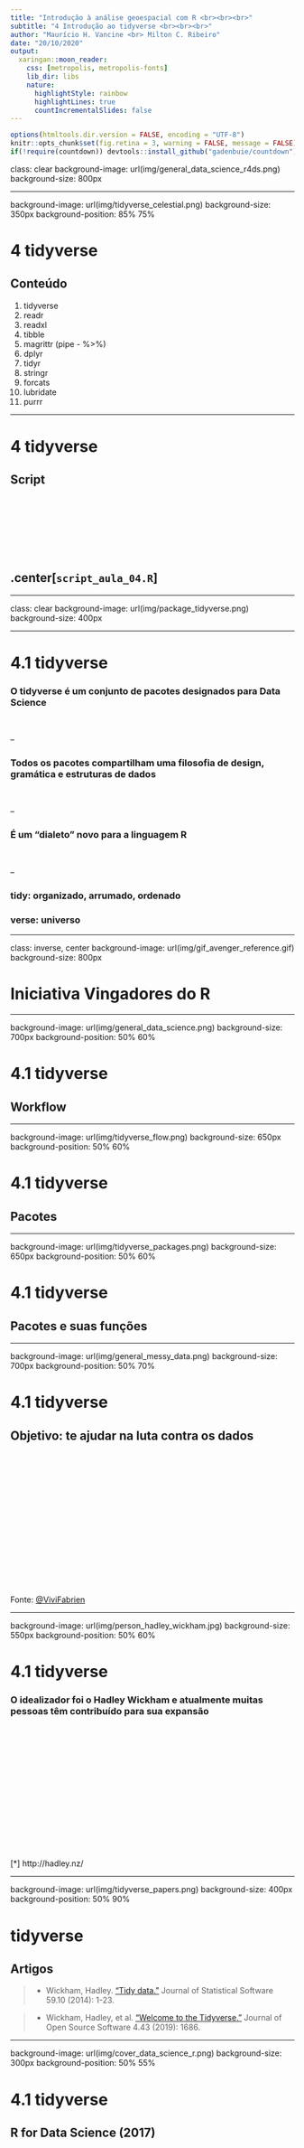 ```yaml
---
title: "Introdução à análise geoespacial com R <br><br><br>"
subtitle: "4 Introdução ao tidyverse <br><br><br>"
author: "Maurício H. Vancine <br> Milton C. Ribeiro"
date: "20/10/2020"
output:
  xaringan::moon_reader:
    css: [metropolis, metropolis-fonts]
    lib_dir: libs
    nature:
      highlightStyle: rainbow
      highlightLines: true
      countIncrementalSlides: false
---
```


```r
options(htmltools.dir.version = FALSE, encoding = "UTF-8")
knitr::opts_chunk$set(fig.retina = 3, warning = FALSE, message = FALSE)
if(!require(countdown)) devtools::install_github("gadenbuie/countdown")
```

class: clear
background-image: url(img/general_data_science_r4ds.png)
background-size: 800px

---

background-image: url(img/tidyverse_celestial.png)
background-size: 350px
background-position: 85% 75%

# 4 tidyverse

## Conteúdo
1. tidyverse
1. readr
1. readxl
1. tibble
1. magrittr (pipe - %>%)
1. dplyr
1. tidyr
1. stringr
1. forcats
1. lubridate
1. purrr

---

# 4 tidyverse
## Script

<br><br><br><br><br><br>

## .center[`script_aula_04.R`]

---

class: clear
background-image: url(img/package_tidyverse.png)
background-size: 400px

---

# 4.1 tidyverse

### O tidyverse é um **conjunto de pacotes** designados para **Data Science**

<br>

--

### Todos os pacotes compartilham uma **filosofia** de design, gramática e estruturas de dados

<br>

--

### É um **"dialeto"** novo para a linguagem R

<br>

--

### **tidy**: organizado, arrumado, ordenado

### **verse**: universo

---

class: inverse, center
background-image: url(img/gif_avenger_reference.gif)
background-size: 800px

# Iniciativa Vingadores do R

---

background-image: url(img/general_data_science.png)
background-size: 700px
background-position: 50% 60%

# 4.1 tidyverse

## Workflow

---

background-image: url(img/tidyverse_flow.png)
background-size: 650px
background-position: 50% 60%

# 4.1 tidyverse

## Pacotes

---

background-image: url(img/tidyverse_packages.png)
background-size: 650px
background-position: 50% 60%

# 4.1 tidyverse

## Pacotes e suas funções

---

background-image: url(img/general_messy_data.png)
background-size: 700px
background-position: 50% 70%

# 4.1 tidyverse

## Objetivo: te ajudar na luta contra os dados

<br><br><br><br><br><br><br><br><br><br><br><br><br><br>

Fonte: [@ViviFabrien](https://twitter.com/ViviFabrien)

---

background-image: url(img/person_hadley_wickham.jpg)
background-size: 550px
background-position: 50% 60%

# 4.1 tidyverse

### O idealizador foi o **Hadley Wickham** e atualmente **muitas pessoas** têm contribuído para sua expansão

<br><br><br><br><br><br><br><br><br><br><br><br><br>

[*] http://hadley.nz/

---

background-image: url(img/tidyverse_papers.png)
background-size: 400px
background-position: 50% 90%

# tidyverse

## Artigos
> - Wickham, Hadley. ["Tidy data."](https://www.jstatsoft.org/article/view/v059i10) Journal of Statistical Software 59.10 (2014): 1-23.

> - Wickham, Hadley, et al. ["Welcome to the Tidyverse."](https://joss.theoj.org/papers/10.21105/joss.01686) Journal of Open Source Software 4.43 (2019): 1686.

---

background-image: url(img/cover_data_science_r.png)
background-size: 300px
background-position: 50% 55%

# 4.1 tidyverse

## R for Data Science (2017)

<br><br><br><br><br><br><br><br><br><br><br><br><br><br><br>

[*] https://r4ds.had.co.nz/

---

background-image: url(img/tidyverse_site1.png)
background-size: 800px
background-position: 50% 50%

# 4.1 tidyverse

## Sites

<br><br><br><br><br><br><br><br><br><br><br><br><br><br><br>

[*] https://www.tidyverse.org/

---

background-image: url(img/tidyverse_site2.png)
background-size: 800px
background-position: 50% 50%

# 4.1 tidyverse

## Sites

<br><br><br><br><br><br><br><br><br><br><br><br><br><br><br>

[*] https://rpubs.com/modelthinkingbr/dados

---

# 4.1 tidyverse

### Para utilizar os pacotes do **tidyverse** é preciso instalar e carregar o pacote `tidyverse`

```r
# instalar o pacote
install.packages("tidyverse")
```

--

```r
# carregar o pacote
library(tidyverse)
```

---

# 4.1 tidyverse

## Listar todos os pacotes do tidyverse

<br><br>

```r
# list all packages in the tidyverse 
tidyverse::tidyverse_packages(include_self = TRUE)
```

---

background-image: url(img/code_snake_case.png)
background-size: 500px
background-position: 80% 80%

# 4.1 tidyverse

## IMPORTANTE!

### Todas as funções dos pacotes **tidyverse** usão fonte minúscula e usam `_` para separar os nomes internos das funções (snake_code)

<br><br>

`read_csv()`

`read_xlsx()`

`as_tibble()`

`left_join()`

`group_by()`

---

class: clear
background-image: url(img/package_magrittr.png)
background-size: 400px

---

background-image: url(img/person_rene_magritte.jpg), url(img/tidyverse_magritte_pipe.jpg)
background-size: 250px, 500px
background-position: 10% 30%, 85% 75%

# 4.2 magrittr (pipe - %>%)

## René Magritte (1898-1967)

---

# 4.2 magrittr (pipe - %>%)

### O operador pipe (*%>%*) permite o “encadeamento” de várias funções e **não é preciso de objetos** para armazenar resultados intermediários

--

### Essa função torna os códigos em R **mais simples**, pois realizamos **múltiplas operações** em uma **única linha**

--

### Ele captura o **resultado de uma declaração** e o **torna a entrada da próxima declaração**. Podemos pensar como *“EM SEGUIDA FAÇA”*

--

### O operador pipe é **%>%**

---

# 4.2 magrittr (pipe - %>%)

### Atalho: `crtl + shift + M`
```r
# sem pipe
sqrt(sum(1:100))
```

--

background-image: url(img/general_fog01.jpg)
background-size: 500px
background-position: 50% 80%

---

background-image: url(img/general_fog02.jpg)
background-size: 350px
background-position: 50% 90%

# 4.2 magrittr (pipe - %>%)

### Atalho: `crtl + shift + M`
```r
# sem pipe
sqrt(sum(1:100))
```

---

# 4.2 magrittr (pipe - %>%)

### Atalho: `crtl + shift + M`
```r
# sem pipe
sqrt(sum(1:100))
```

```r
# com pipe
1:100 %>% 
  sum() %>% 
  sqrt()
```

---

class: clear, inverse
background-image: url(img/gif_uou.webp)
background-size: 800px

---

# 4.2 magrittr (pipe - %>%)

### Atalho: `crtl + shift + M`
```r
# fixar amostragem
set.seed(42)

# sem pipe
ve <- sum(sqrt(sort(log10(rpois(100, 10)))))
ve
```
--
```r
# fixar amostragem
set.seed(42)

# com pipe
ve <- rpois(100, 10) %>% 
  log10() %>%
  sort() %>% 
  sqrt() %>% 
  sum()
ve  
```

---

class: clear, inverse
background-image: url(img/gif_mario.gif)
background-size: 700px

---

class: inverse, center, middle

# Exercícios

---

# Exercício 09

## Reescreva cada uma das operações utilizando pipes `%>%`:
<br>
`log10(cumsum(1:100))`
<br>
`sum(sqrt(rnorm(100)))`
<br>
`prod(sort(sample(1:10, 10000, rep = TRUE)))`

```r
countdown(minutes = 5, seconds = 00, color_background = "gray30")
```

---

# Exercício 09
## Solução
```r
# solucao
# 1.
log10(cumsum(1:100))

1:100 %>%
  cumsum %>% 
  log10
```
---

# Exercício 09
## Solução
  
```r
# 2.
sum(sort(rnorm(100)))

100 %>% 
  rnorm %>% 
  sort %>% 
  sum
```
---

# Exercício 09
## Solução

```r
# 3.
scale(sample(1:10, 10000, rep = TRUE))

1:10 %>% 
  sample(10000, rep = TRUE) %>% 
  scale
```

---

class: inverse, center, middle

# Dúvidas?

---

class: clear
background-image: url(img/package_readr.png)
background-size: 400px

---

background-image: url(img/cheatsheet_readr.png)
background-size: 600px
background-position: 50% 50%

# 4.3 readr

## Data Import Cheatsheet

<br><br><br><br><br><br><br><br><br><br><br><br><br><br><br>

[*] https://github.com/rstudio/cheatsheets/raw/master/data-import.pdf

---

# 4.3 readr

### **Carrega e salva** grandes arquivos de forma **mais rápida**

--

### As funções **read.csv()** e **read.csv2()** são substituídas pelas funções **read_csv()** e **read_csv2()**

--

### Essas funções fornecem **medidores de progresso**

--

### E também **classificam** automaticamente o **modo** dos dados de cada coluna

--

### A classe do objeto atribuído é **tibble**

--

### Para salvar arquivos no formato .csv: **write_csv()** e **write_csv2()**

---

background-image: url(img/general_data_eu_mesmo.png)
background-size: 600px
background-position: 50% 80%

# 4.3 readr

## ATLANTIC AMPHIBIANS: a dataset of amphibian communities from the Atlantic Forests of South America

### Eu mesmo et al. (2018)

---

class: inverse, center, middle

# Mas antes, uma outra forma de definir diretórios

---

class: clear
background-image: url(img/here.png)
background-size: 700px

---

# here

## Constrói caminhos para os arquivos do seu projeto

<br>

### - **Mudar o diretório**: tende à ser chato demais (principalmente se é um código alheio)
### - **Fragilidade**: conectado exatamente a lugar e a momento (reprodutibilidade)
### - **Subdiretórios**: facilita importar ou exportar para subpastas (Lei do Mínimo Esforço)

---

background-image: url(img/here.png)
background-size: 400px
background-position: 50% 90%

# here

## Pacote
```r
# install
install.packages("here")

# library(here)
library(here)
```

---

background-image: url(img/here.png)
background-size: 400px
background-position: 50% 90%

# here

## Diversos critérios para encontrar o diretório raiz

```r
# confer
here::here()

# create a .here file
here::set_here()
```

---

class: inverse, center, middle

# Agora sim, vamos importar os dados usando o here::here()

---

# readr

## **Formato .csv**
```r
# import sites
si <- readr::read_csv(here::here("03_dados", "ATLANTIC_AMPHIBIANS_sites.csv"))
si
```

---

class: inverse, center, middle

# Ou não...

---

# readr

## **Formato .csv**
```r
# import sites
si <- readr::read_csv("./03_dados/ATLANTIC_AMPHIBIANS_sites.csv")
si
```

```r
# import sites
si <- readr::read_csv(here::here("03_dados", "ATLANTIC_AMPHIBIANS_sites.csv"))
si
```

---

# 4.3 readr

## **Formato .txt**
```r
# import sites
si <- readr::read_tsv(here::here("03_dados", "ATLANTIC_AMPHIBIANS_sites.txt"))
si
```

---

class: clear
background-image: url(img/package_readxl.png)
background-size: 400px

---

# 4.4 readxl e writexl

## São pacotes à parte do **tidyverse**

<br><br><br>

```r
# import .xlsx
install.packages("readxl")
library("readxl")
```

<br>
--


```r
# export .xlsx
install.packages("writexl")
library("writexl")
```

---

# 4.4 readxl e writexl

### **Carrega e salva** grandes arquivos de forma **mais rápida** no formato **.xlsx**

--

### Funções **read_xlsx()** e **read_xlsx2()**

--

### Essas funções fornecem **medidores de progresso**

--

### E também **classificam** automaticamente o **modo** dos dados de cada coluna

--

### A classe do objeto atribuído é **tibble**

--

### Para salvar arquivos no formato .xlsx: **write_xlsx()** e **write_xlsx2()**

---

# 4.4 readxl e writexl

## **Formato .xlsx**

### O argumento `sheet` define a aba a ser importada (número ou nome)

```r
# import sites
si <- readxl::read_xlsx(here::here("03_dados", "ATLANTIC_AMPHIBIANS_sites.xlsx"), 
                        sheet = 1)
si
```

---

background-image: url(img/gif_frog.gif)
background-size: 200px
background-position: 50% 100%

# Importar os dados

## **Formato .csv**

### Matriz de localidades
```r
# import sites
si <- readr::read_csv(here::here("03_dados", "ATLANTIC_AMPHIBIANS_sites.csv"))
```

### Matriz de espécies
```r
# import species
sp <- readr::read_csv(here::here("03_dados", "ATLANTIC_AMPHIBIANS_species.csv"))
```

---

class: clear
background-image: url(img/package_tibble.png)
background-size: 400px

---

# 4.5 tibble

### O tibble (classe *tbl_df*) é um **tipo especial de data frame**

--

### É o **formato** aconselhado para que as funções do tidyverse **funcionem**

--

### Converter **data frame** em **tibble** usa-se a função `as_tibble()`

--

### Converter **tibble** em **data frame** usa-se a função `as_data_frame()`

--

### Cada variável pode ser do modo *numbers(int, dbl)*, *character(chr)*, *logical(lgl)* ou *factor(fctr)*

---

# 4.5 tibble

## Descrição dos modos das colunas através da função `glimpse()` - "espiar os dados"

```r
tibble::glimpse(si)
```

---

# 4.5 tibble

## tibble vs data.frame

### 1. Nunca converte um tipo **character como factor**
```r
df <- data.frame(ch = c("a", "b"), nu = 1:2)
str(df)
```
--
```r
tb <- tibble::tibble(ch = c("a", "b"), nu = 1:2)
tibble::glimpse(tb)
```

---

# 4.5 tibble

## tibble vs data.frame

### 2. A indexação com colchetes retorna um **tibble**
```r
df_ch <- df[, 1]
class(df_ch)
```
--
```r
tb_ch <- tb[, 1]
class(tb_ch)
```
--
```r
# indexacao pelo nome devolve um vetor
tb_ch <- tb$ch
class(tb_ch)
```

---

# 4.5 tibble

## tibble vs data.frame

### 3. Não faz correspondência parcial, retorna **NULL** se a coluna não existe com o nome especificado
```r
df$c 
```
--
```r
tb$c
```

---

class: clear
background-image: url(img/package_tidyr.png)
background-size: 400px

---

background-image: url(img/cheatsheet_tidyr.png)
background-size: 600px
background-position: 50% 50%

# 4.6 tidyr

## Data Import Cheatsheet

<br><br><br><br><br><br><br><br><br><br><br><br><br><br><br>

[*] https://github.com/rstudio/cheatsheets/raw/master/data-import.pdf

---

# 4.6 tidyr

### Os conjuntos de dados **tidy** (organizados) são fáceis de manipular, modelar e visualizar

--

### Um conjunto de dados está **arrumado ou não**, dependendo de como linhas, colunas e células são combinadas com observações, variáveis e valores

--

## Nos dados tidy:
### 1 Cada variável em uma coluna
### 2 Cada observação em uma linha
### 3 Cada valor como uma célula

---

background-image: url(img/tidyr_data.png)
background-size: 800px
background-position: 50% 50%

# 4.6 tidyr

## Conjuntos de dados 'tidy'

---

# 4.6 tidyr

## Funções

#### **1 unite()**: junta dados de múltiplas colunas em uma

#### **2 separate()**: separa caracteres em múlplica colunas

#### **3 separate_rows()**: separa caracteres em múlplica colunas e linhas

#### **4 drop_na()**: retira linhas com NA

#### **5 replace_na()**: substitui NA

#### **6 pivot_wider()**: long para wide

#### **7 pivot_longer()**: wide para long

---

background-image: url(img/tidyr_unite.png)
background-size: 800px
background-position: 50% 50%

# 4.6 tidyr

---

# 4.6 tidyr

## **1 unite**

### Unir as colunas latirude e longitude separadas por uma vírgula
```r
# sem pipes
si_unite <- tidyr::unite(si, "lat_lon", latitude:longitude, sep = ",")
si_unite$lat_lon
```

---

# 4.6 tidyr

## **1 unite**

### Unir as colunas latirude e longitude separadas por uma vírgula
```r
# com pipes
si_unite <- si %>% 
  tidyr::unite("lat_lon", latitude:longitude, sep = ",")
si_unite$lat_lon
```

---

background-image: url(img/tidyr_separate.png)
background-size: 800px
background-position: 50% 50%

# 4.6 tidyr

---

# 4.6 tidyr

## **2 separate**

### Separar os dados de "period" em quatro colunas dos seus valores
```r
si_separate <- si %>% 
  tidyr::separate("period", c("mo", "da", "tw", "ni"), remove = FALSE)
si_separate[, c(1, 9:13)]
```

---

# 4.6 tidyr

## **3 separate_rows()**

### Separar os dados de "period" na mesma coluna e repetindo os valores
```r
si_separate_row <- si %>% 
  tidyr::separate_rows("period")
si_separate_row[, c(1, 9:13)]
```

---

# 4.6 tidyr

## **4 drop_na()**

### Remove as linhas com NA de todas as colunas
```r
si_drop_na <- si %>% 
  tidyr::drop_na()
si_drop_na
```

---

# 4.6 tidyr

## **4 drop_na()**

### Remove as linhas com NA da coluna "active_methods"
```r
si_drop_na <- si %>% 
  tidyr::drop_na(active_methods)
si_drop_na
```

---

# 4.6 tidyr

## **5 replace_na()**

### Substituir os NAs da coluna "active_methods" por 0 
```r
si_replace_na <- si %>% 
  tidyr::replace_na(list(active_methods = 0))
si_replace_na
```

---

background-image: url(img/tidyr_pivot_wider.png)
background-size: 800px
background-position: 50% 50%

# 4.6 tidyr

---

# 4.6 tidyr

## **6 pivot_wider()** 

### Long para wide

1. **id_cols**: variável id
2. **names_from**: variável categórica que irá definir os nomes das colunas
3. **values_from**: variável numérica que irá preencher os dados
4. **values_fill**: valor para preencher os NAs

```r
si[, c("id", "record", "species_number")]
```

---

# 4.6 tidyr

## **6 pivot_wider()** 

### Long para wide

1. **id_cols**: variável id
2. **names_from**: variável categórica que irá definir os nomes das colunas
3. **values_from**: variável numérica que irá preencher os dados
4. **values_fill**: valor para preencher os NAs

```r
si_wide <- si %>% 
  tidyr::pivot_wider(id_cols = id, 
                     names_from = state_abbreviation,
                     values_from = species_number, 
                     values_fill = list(species_number = 0))
si_wide
```

---

# 4.6 tidyr

## **6 pivot_wider()** 

### Long para wide

1. **id_cols**: variável id
2. **names_from**: variável categórica que irá definir os nomes das colunas
3. **values_from**: variável numérica que irá preencher os dados
4. **values_fill**: valor para preencher os NAs

```r
sp[1:1000, c("id", "species", "individuals")]
```

---

# 4.6 tidyr

## **6 pivot_wider()** 

### Long para wide

1. **id_cols**: variável id
2. **names_from**: variável categórica que irá definir os nomes das colunas
3. **values_from**: variável numérica que irá preencher os dados
4. **values_fill**: valor para preencher os NAs

```r
sp_wide <- sp[1:1000, ] %>% 
  tidyr::replace_na(list(individuals = 0)) %>% 
  tidyr::pivot_wider(id_cols = id, 
                     names_from = species, 
                     values_from = individuals, 
                     values_fill = list(individuals = 0))
sp_wide
```

---

background-image: url(img/tidyr_pivot_longer.png)
background-size: 800px
background-position: 50% 50%

# 4.6 tidyr

---

# 4.6 tidyr

## **7 pivot_longer()**

### Wide para long

1. **cols**: coluna do id
2. **names_to**: nome da coluna que receberá os nomes
3. **values_to**: nome da coluna que receberá os valores

```r
si_long <- si_wide %>% 
  tidyr::pivot_longer(cols = -id, 
                      names_to = "record", 
                      values_to = "species_number")
si_long
```

---

class: inverse, center, middle

# Exercícios

---

# Exercício 10
### Combine as colunas `country`, `state`, `state_abbreviation`, `municipality`, `site`, em uma coluna chamada `local_total` separadas por `, (vírgula + espaço)`, atribuindo o resultado a um novo objeto, utilizando o formato tidyverse

```r
countdown(minutes = 1, seconds = 00, color_background = "gray30")
```

---

# Exercício 10
## Solução
```r
si_local <- si %>% 
  tidyr::unite("local_total", 
               c(country, state, state_abbreviation, municipality, site), 
               sep = ", ")
si_local$local_total
```

---

# Exercício 11
### Quanto indivíduos por há por família nos locais amostrados? Apenas para as 1000 primeiras linhas da tabela `sp`
```r
countdown(minutes = 5, seconds = 00, color_background = "gray30")
```

---

# Exercício 11
## Solução
```r
family_wide <- sp[1:1000, ] %>% 
  tidyr::replace_na(list(individuals = 0)) %>% 
  tidyr::drop_na(family) %>% 
  tidyr::pivot_wider(id_cols = id, 
                     names_from = family, 
                     values_from = individuals, 
                     values_fn = list(individuals = sum),
                     values_fill = list(individuals = 0))
family_wide
```

---

class: inverse, center, middle

# Dúvidas?

---

class: clear
background-image: url(img/package_dplyr.png)
background-size: 400px

---

class: clear
background-image: url(img/dplyr_wrangling.png)
background-size: 600px

<br><br><br><br><br><br><br><br><br><br><br><br><br><br><br><br>

Fonte: [@allison_horst](https://twitter.com/allison_horst)

---

background-image: url(img/cheatsheet_dplyr.png)
background-size: 600px
background-position: 50% 50%

# 4.7 dplyr

## Data Transformation Cheatsheet

<br><br><br><br><br><br><br><br><br><br><br><br><br><br><br>

[*] https://github.com/rstudio/cheatsheets/raw/master/data-transformation.pdf

---

# 4.7 dplyr

### O **dplyr** é um pacote que **facilita** o trabalho com dados, com uma **gramática de manipulação** de dados **simples e flexível** (filtragem, reordenamento, seleção, entre outras)

--

### Ele foi construído com o intuito de obter uma forma **mais rápida** e **expressiva** de tratar os dados 

--

### O **tibble** é a **versão de data frame** mais **conveniente** para **se usar** com dplyr

---

# 4.7 dplyr

### Sua gramática simples contém **funções verbais** para manipulação de dados

--

<br><br>

## Funções

- Verbos: mutate(), select(), filter(), arrange(), summarise(), slice(), rename(), etc.

- Sufixos: _at(), _if(), _all(), etc.

- Agrupamento: group_by() e ungroup()

- Junções: inner_join(), full_join(), left_join() e right_join()

- Funções resumo: n(), n_distinct(), first(), last(), nth(), etc.


---

# 4.7 dplyr

### Sua gramática simples contém **funções verbais** para manipulação de dados

1. select(): seleciona colunas pelo nome gerando um tibble<br>
2. pull(): seleciona uma coluna como vetor<br>
3. rename(): muda o nome das colunas<br>
4. mutate(): adiciona novas colunas ou adiciona resultados em colunas existentes<br>
5. arrange(): reordenar as linhas com base nos valores de colunas<br>
6. filter(): seleciona linhas com base em valores<br>
7. distinc(): remove linhas com valores repetidos com base nos valores de colunas<br>
8. slice(): seleciona linhas pelos números<br>
9. sample_n(): amostragem aleatória de linhas<br>
10. summarise(): agrega ou resume os dados através de funções, podendo considerar valores das colunas<br>
11. *_join(): junta dados de duas tabelas através de uma coluna chave

---

# 4.7 dplyr

### O **tibble** é sempre o **primeiro argumento** das funções verbais

--

### Todas seguem a mesma sintaxe: 

#### 1. tibble
#### 2. operador pipe 
#### 3. nome da função verbal com os argumentos entre parênteses 

--

<br>

### As funções verbais **não modificam** o tibble original

```r
tb_dplyr <- tb %>% 
  funcao_verbal(argumento1, argumento2)
```

---

background-image: url(img/dplyr_select.png)
background-size: 800px
background-position: 50% 50%

# 4.7 dplyr

## **1 select**

---

# 4.7 dplyr

## **1 select**

### Seleciona colunas pelo nome

```r
si_select <- si %>% 
  dplyr::select(id, longitude, latitude)
si_select
```

---

# 4.7 dplyr

## **1 select**

### Remove as colunas pelo nome

```r
si_select <- si %>% 
  dplyr::select(-c(id, longitude, latitude))
si_select
```
---

# 4.7 dplyr

## **1 select**

### Seleciona colunas por um padrão

```r
#  starts_with(), ends_with() e contains()
si_select <- si %>% 
  dplyr::select(contains("sp"))
si_select
```

---

background-image: url(img/dplyr_pull.png)
background-size: 800px
background-position: 50% 50%

# 4.7 dplyr

## **2 pull**

### Seleciona uma coluna como vetor

---

# 4.7 dplyr

## **2 pull**

### Seleciona uma coluna como vetor

```r
# coluna para vetor
si_pull <- si %>% 
  dplyr::pull(id)
si_pull
```

---

# 4.7 dplyr

## **2 pull**

### Seleciona uma coluna como vetor

```r
# coluna para vetor
si_pull <- si %>% 
  dplyr::pull(species_number)
si_pull
```

---

# 4.7 dplyr

## **3 rename**

### Renomeia colunas
```r
# rename sp column
si_rename <- si %>%
  dplyr::rename(sp = species_number)
si_rename
```

---

background-image: url(img/dplyr_mutate.png)
background-size: 800px
background-position: 50% 50%

# 4.7 dplyr

## **4 mutate**

---

# 4.7 dplyr

## **4 mutate**

### Adiciona colunas novas ou vindas de operações
```r
# add column record as factor
si_mutate <- si %>% 
  dplyr::mutate(record_factor = as.factor(record))
si_mutate$record_factor
```

---

background-image: url(img/dplyr_arrange.png)
background-size: 800px
background-position: 50% 50%

# 4.7 dplyr

## **5 arrange**

---

# 4.7 dplyr

## **5 arrange**

### Ordenar de forma crescente pela coluna **species_number**
```r
si_arrange <- si %>% 
  dplyr::arrange(species_number)
si_arrange
```

---

# 4.7 dplyr

## **5 arrange**

### Ordenar de forma decrescente pela coluna **species_number**
```r
si_arrange <- si %>% 
  dplyr::arrange(desc(species_number))
si_arrange
```

---

# 4.7 dplyr

## **5 arrange**

### Ordenar de forma decrescente pela coluna **species_number**
```r
si_arrange <- si %>% 
  dplyr::arrange(-species_number)
si_arrange
```

---

background-image: url(img/dplyr_filter.png)
background-size: 800px
background-position: 50% 50%

# 4.7 dplyr

## **6 filter**

---

# 4.7 dplyr

## **6 filter** 

### operadores: >, >=, <, <=, ==, !=, is.na, !is.na, %in%
### Filtrar para locais com mais de 5 espécies
```r
si_filter <- si %>% 
  dplyr::filter(species_number > 5)
si_filter
```

--

### Filtrar para locais centre 1 e 5 espécies
```r
si_filter <- si %>% 
  dplyr::filter(between(species_number, 1, 5))
si_filter
```

---

# 4.7 dplyr

## **6 filter** 
### Filtrar para locais com NA no métodos passivos
```r
si_filter <- si %>% 
  dplyr::filter(is.na(passive_methods))
si_filter
```
--
### Filtrar para locais sem NA no métodos passivos
```r
si_filter <- si %>% 
  dplyr::filter(!is.na(passive_methods))
si_filter
```

---

# 4.7 dplyr

## **6 filter** 
### Filtrar para locais sem NA no métodos ativos **E** passivos
```r
si_filter <- si %>% 
  dplyr::filter(!is.na(active_methods) & !is.na(passive_methods))
si_filter
```

---

# 4.7 dplyr

## **6 filter** 
### Filtrar para locais amostrados com mais de 5 espécies **E** em São Paulo
```r
si_filter <- si %>% 
  dplyr::filter(species_number > 5 & state_abbreviation == "BR-SP") 
si_filter
```
--
### Filtrar para locais amostrados com mais de 5 espécies **OU** em São Paulo
```r
si_filter <- si %>% 
  dplyr::filter(species_number > 5 | state_abbreviation == "BR-SP")
si_filter
```

---

# 4.7 dplyr

## **7 distinct**
### Remove linhas duplicadas considerando a coluna número de espécies
```r
si_distinct <- si %>% 
  dplyr::distinct(species_number)
si_distinct
```

---

# 4.7 dplyr

## **7 distinct**
### Remove linhas duplicadas considerando a coluna número de espécies e mantém as demais
```r
si_distinct <- si %>% 
  dplyr::distinct(species_number, .keep_all = TRUE)
si_distinct
```

---

# 4.7 dplyr

## **8 slice** 
### Selecionar linhas 1 a 10
```r
si_slice <- si %>% 
  dplyr::slice(1:10)
si_slice
```

---

# 4.7 dplyr

## **9 n_sample** 

### Amostrar 100 linhas aleatoriamente
```r
si_sample_n <- si %>% 
  dplyr::sample_n(100)
si_sample_n
```

---

background-image: url(img/dplyr_summarize.png)
background-size: 800px
background-position: 50% 50%

# 4.7 dplyr

## **10 summarise**

---

# 4.7 dplyr

## **10 summarise**

### Média e desvio padrão do número de espécies total

```r
si_summarise <- si %>% 
  dplyr::summarise(mean_sp = mean(species_number), 
                   sd_sp = sd(species_number))
si_summarise
```

---

# 4.7 dplyr

## **10 summarise**
### Média e desvio padrão do número de espécies por país
```r
si_summarise_group <- si %>% 
  dplyr::group_by(country) %>% 
  dplyr::summarise(mean_sp = mean(species_number), 
                   sd_sp = sd(species_number))
si_summarise_group
```

---

background-image: url(img/dplyr_join.png)
background-size: 350px
background-position: 50% 60%

# 4.7 dplyr

## **11 *_join**

<br><br><br><br><br><br><br><br><br><br><br><br><br><br><br>

[*] https://rpubs.com/williamsurles/293454

---

background-image: url(img/dplyr_leftjoin.png), url(img/dplyr_rightjoin.png), url(img/dplyr_innerjoin.png), url(img/dplyr_fulljoin.png)
background-size: 600px, 600px, 600px, 600px
background-position: 50% 20%, 50% 45%, 50% 70%, 50% 95%

# 4.7 dplyr

## **11 *_join**

---

background-image: url(img/dplyr_semijoin.png), url(img/dplyr_antijoin.png)
background-size: 700px, 700px
background-position: 50% 40%, 50% 80%

# 4.7 dplyr

## **11 *_join**

---

background-image: url(img/dplyr_leftjoin.png)
background-size: 800px
background-position: 50% 50%

# 4.7 dplyr

## **11 *_join**

---

# 4.7 dplyr

## **11 *_join**

## Adicionar longitute e latitude na tabela de espécies

### Selecionar as colunas que preciso da tabela **si**
```r
si_coord <- si %>% 
  select(id, longitude, latitude)
si_coord 
```

---

# 4.7 dplyr

## **11 *_join**

## Adicionar longitute e latitude na tabela de espécies

### Join com as tabelas pela coluna "id"
```r
# join dos dados
sp_join <- sp %>% 
  left_join(si_coord, by = "id")
sp_join
```

---

# 4.7 dplyr

## **11 *_join**

## Adicionar longitute e latitude na tabela de espécies

### Nome das colunas
```r
colnames(sp_join)
```

---

class: inverse, center, middle

# E não termina nunca...

---

# 4.7 dplyr

## Sufixos: _at(), _if(), _all()

### Realiza operações dependente de confições

```r
sp_wide_rename <- sp_wide %>% 
  dplyr::rename_at(vars(contains(" ")), 
                   list(~stringr::str_replace_all(., " ", "_"))) %>% 
  dplyr::rename_all(list(~stringr::str_to_lower(.)))
sp_wide_rename
```

---

class: inverse, center, middle

# Mas o mais importante é a ideia de **encadeamento das funções**

---

# 4.7 dplyr
## Permite manipular os dados de forma simples
```r
da <- si %>% 
  dplyr::select(id, state_abbreviation, species_number)
da
```

---

# 4.7 dplyr
## Permite manipular os dados de forma simples
```r
da <- si %>% 
  dplyr::select(id, state_abbreviation, species_number) %>% 
  dplyr::filter(species_number > 5)
da
```

---

# 4.7 dplyr
## Permite manipular os dados de forma simples
```r
da <- si %>% 
  dplyr::select(id, state_abbreviation, species_number) %>% 
  dplyr::filter(species_number > 5) %>% 
  dplyr::group_by(state_abbreviation) %>% 
  dplyr::summarise(nsp_state_abb = n())
da
```

---

# 4.7 dplyr
## Permite manipular os dados de forma simples
```r
da <- si %>% 
  dplyr::select(id, state_abbreviation, species_number) %>% 
  dplyr::filter(species_number > 5) %>% 
  dplyr::group_by(state_abbreviation) %>% 
  dplyr::summarise(nsp_state_abb = n()) %>% 
  dplyr::arrange(nsp_state_abb)
da
```

---

class: inverse, center, middle

# Exercícios

---

# Exercício 12

### Adicione essas novas colunas `alt_log, tem_log e pre_log`, que são a operação `log10` das colunas `altitude,	temperature e	precipitation` e atribua ao mesmo objeto `si` utilizando o formato tidyverse

```r
countdown(minutes = 1, seconds = 30, color_background = "gray30")
```

---

# Exercício 12
## Solução
```r
# solucao
si <- si %>% 
  dplyr::mutate(alt_log = log10(altitude),
                tem_log = log10(temperature),
                pre_log = log10(precipitation))
si[, 25:28]
```

---

# Exercício 13

### Ordene os dados em forma decrescente pela coluna `altitude`, atribuindo o resultado a um novo objeto utilizando o formato tidyverse

```r
countdown(minutes = 1, seconds = 30, color_background = "gray30")
```

---

# Exercício 13
## Solução
```r
# solucao
si_ar <- si %>% 
  dplyr::arrange(-altitude)
si_ar
```

---

# Exercício 14

###  Filtre as linhas com `altitude` maior que 1000 mm, `temperature` menor que 15 ºC e `precipitation` maior que 1000 mm, atribuindo o resultado a um novo objeto utilizando o formato tidyverse

```r
countdown(minutes = 1, seconds = 30, color_background = "gray30")
```

---

# Exercício 14
## Solução
```r
# solucao
si_fi <- si %>% 
  dplyr::filter(altitude > 1000,
                temperature < 15,
                precipitation > 1000)
si_fi
```

---

# Exercício 15

### Amostre 200 linhas aleatoriamente com número de espécies maior que 15 espécies, atribuindo o resultado a um novo objeto utilizando o formato tidyverse

```r
countdown(minutes = 1, seconds = 30, color_background = "gray30")
```

---

# Exercício 15
## Solução
```r
# solucao
si_sa <- si %>% 
  dplyr::filter(species_number > 15) %>% 
  dplyr::sample_n(200)
si_sa
```

---

class: clear
background-image: url(img/package_stringr.png)
background-size: 400px

---

background-image: url(img/cheatsheet_stringr.png)
background-size: 600px
background-position: 50% 50%

# 4.8 stringr

## Work with Strings Cheatsheet

<br><br><br><br><br><br><br><br><br><br><br><br><br><br><br>

[*] https://github.com/rstudio/cheatsheets/raw/master/strings.pdf

---

# 4.8 stringr

## Pacote para a manipulação de strings

### Comprimento
```r
str_length("abc")
```

--

### Substituição
```r
str_sub("abc", 3)
```

---

# 4.8 stringr

### Inserir espaço em branco
```r
str_pad("abc", width = 4, side = "left")
```

--

### Inserir espaço em branco
```r
str_pad("abc", width = 4, side = "right")
```

--

### Remover espaço em branco do começo, final ou ambos
```r
str_trim(" abc ")
```

---

# 4.8 stringr

### Minúsculas e maiúsculas
```r
str_to_upper("abc")
```
--
```r
str_to_title("abc")
```
--
```r
str_to_title("aBc")
```

---

# 4.8 stringr

### Ordenarção
```r
le <- sample(letters, 26, rep = TRUE)
le
```
--
```r
str_sort(le)
```
--
```r
str_sort(le, dec = TRUE)
```

---

# 4.8 stringr

### Extrair
```r
str_extract("abc", "b")
```

### Substituir
```r
str_replace("abc", "a", "y")
```

### Separação
```r
str_split("a-b-c", "-")
```

---

class: clear
background-image: url(img/package_forcats.png)
background-size: 400px

---

background-image: url(img/cheatsheet_forcats.png)
background-size: 600px
background-position: 50% 50%

# 4.9 forcats

## Factors with forcats Cheatsheet

<br><br><br><br><br><br><br><br><br><br><br><br><br><br><br>

[*] https://github.com/rstudio/cheatsheets/raw/master/factors.pdf

---

# 4.9 forcats

### **as_factor()**: cria fatores
```r
# fixar amostragem
set.seed(1)

# cria um fator
fa <- sample(c("alto", "medio", "baixo"), 30, rep = TRUE) %>% 
  forcats::as_factor()
fa
```

---

# 4.9 forcats

### **fct_recode()**: muda o nome dos níveis
```r
# muda o nome dos niveis
fa_recode <- fa %>% 
  forcats::fct_recode(a = "alto", m = "medio", b = "baixo")
fa_recode
```

---

# 4.9 forcats

### **fct_rev()**: inverte os níveis
```r
# inverte os niveis
fa_rev <- fa_recode %>% 
  forcats::fct_rev()
fa_rev
```

---

# 4.9 forcats

### **fct_relevel()**: especifica a classificação de um ou mais níveis
```r
# especifica a classificacao de um nivel
fa_relevel <- fa_recode %>% 
  forcats::fct_relevel(c("a", "m", "b"))
fa_relevel
```

---

# 4.9 forcats

### **fct_inorder()**: ordem em que aparece
```r
# ordem em que aparece
fa_inorder <- fa_recode %>% 
  forcats::fct_inorder()
fa_inorder
```

---

# 4.9 forcats

### **fct_infreq()**: ordem (decrescente) de frequência
```r
# ordem (decrescente) de frequencia
fa_infreq <- fa_recode %>% 
  forcats::fct_infreq()
fa_infreq
```

---

# 4.9 forcats

### **fct_lump()**: agregação de níveis raros em um nível
```r
# agregacao de niveis raros em um nivel
fa_lump <- fa_recode %>% 
  forcats::fct_lump()
fa_lump
```

---

class: clear
background-image: url(img/package_lubridate.png)
background-size: 400px

---

class: clear
background-image: url(img/lubridate_allison.png)
background-size: 600px

<br><br><br><br><br><br><br><br><br><br><br><br><br><br><br><br>

Fonte: [@allison_horst](https://twitter.com/allison_horst)

---

background-image: url(img/cheatsheet_lubridate.png)
background-size: 600px
background-position: 50% 50%

# 4.10 lubridate

## Dates and Times Cheatsheet

<br><br><br><br><br><br><br><br><br><br><br><br><br><br><br>

[*] https://github.com/rstudio/cheatsheets/raw/master/lubridate.pdf

---

# 4.10 lubridate

## Pacote à parte do tidyverse

### Instalar
```r
# install
install.packages("lubridate")
```

### Carregar
```r
# load
library(lubridate)
```

---

# 4.10 lubridate

### As funções `date()` e `as_date()` assumem que a ordem segue o padrão da língua inglesa: ano-mês-dia (ymd)

### **date**: classe para datas
```r
# string
data_string <- "2020-04-24"
data_string
class(data_string)
```

---

# 4.10 lubridate

### As funções `date()` e `as_date()` assumem que a ordem segue o padrão da língua inglesa: ano-mês-dia (ymd)

### **date**: classe para datas
```r
# criar um objeto com a classe data
data_date <- lubridate::date(data_string)
data_date
class(data_date)
```

---

# 4.10 lubridate

### As funções `date()` e `as_date()` assumem que a ordem segue o padrão da língua inglesa: ano-mês-dia (ymd)

### **date**: classe para datas
```r
# criar um objeto com a classe data
data_date <- lubridate::as_date(data_string)
data_date
class(data_date)
```

---

# 4.10 lubridate

### Datas no padrão da língua portuguesa: dia-mês-ano (dmy)

### **date**: classe para datas
```r
# string
data_string <- "20-10-2020"
data_string
class(data_string)
```

---

# 4.10 lubridate

### Datas no padrão da língua portuguesa: dia-mês-ano (dmy)

### **date**: classe para datas
```r
# criar um objeto com a classe data
data_date <- lubridate::dmy(data_string)
data_date
class(data_date)
```

---

# 4.10 lubridate

### Além de outros diversos formatos

```r
# formatos
lubridate::dmy(20102020)
lubridate::dmy("20102020")
lubridate::dmy("20/10/2020")
lubridate::dmy("20.10.2020")
```

---

# 4.10 lubridate

### Especificar horários

```r
# especificar horarios
lubridate::dmy_h(20102020120)
lubridate::dmy_hm(201020202035)
lubridate::dmy_hms(20102020203535)
```

---

background-image: url(img/package_lubridate.png)
background-size: 300px
background-position: 80% 80%

# 4.10 lubridate

## Funções úteis
- second() - extrai os segundos
- minute() - extrai os minutos
- hour() - extrai a hora
- wday() - extrai o dia da semana
- mday() - extrai o dia do mês
- month() - extrai o mês
- year() - extrai o ano

<br><br><br><br><br><br><br>

[*] http://material.curso-r.com/lubridate/

---

# 4.10 lubridate

### Extração
```r
# criar
data <- lubridate::dmy_hms(20102020203535)
data
```
--
```r
# extrair
lubridate::second(data)
lubridate::day(data)
lubridate::month(data)
```

---

# 4.10 lubridate

### Extração
```r
# criar
data <- lubridate::dmy_hms(20102020203535)
data
```

```r
# extrair
lubridate::wday(data)
lubridate::wday(data, label = TRUE)
```

---

# 4.10 lubridate

### Inclusão
```r
# criar
data <- lubridate::dmy(20102020)
data
```

```r
# inlcuir
lubridate::hour(data) <- 13
data
```

---

# 4.10 lubridate

### Extrair a data no instante da execução
<br>
```r
# extrair a data no instante da execucao
lubridate::today() 
```

--

<br>

```r
# extrair a data e horario no instante da execucao
lubridate::now()
```

quando eu preparava essa aula...

---

# 4.10 lubridate

### Fusos horários
```r
# agora
agora <- lubridate::ymd_hms(lubridate::now(), tz = "America/Sao_Paulo")
agora
```
--
```r
# verificar os tz
OlsonNames()
```

---

# 4.10 lubridate

### Fusos horários
```r
# que horas sao em...
lubridate::with_tz(agora, tzone = "GMT")
lubridate::with_tz(agora, tzone = "Europe/Stockholm")  
```
--
<br><br>
```r
# altera o fuso sem mudar a hora
lubridate::force_tz(agora, tzone = "GMT")
```

---

# 4.10 lubridate

## Operações com datas

### Intervalos
Intervalos podem ser salvos em objetos com classe interval
```r
# datas
inicio_r <- lubridate::dmy("30-11-2011")
hoje_r <- lubridate::today()

# intervalo
r_interval <- lubridate::interval(inicio_r, hoje_r)
r_interval
class(r_interval)
```

---

# 4.10 lubridate

## Operações com datas

### Intervalos
Intersecção de intervalor com a função `int_overlaps()`

```r
# outra forma de definir um intervalo: o operador %--%
r_interval <- lubridate::dmy("30-11-2011") %--% lubridate::today() 
namoro_interval <- lubridate::dmy("25-06-2008") %--% lubridate::today()   
```
--
```r
# verificar sobreposicao
lubridate::int_overlaps(r_interval, namoro_interval)
```

---

# 4.10 lubridate

## Operações com datas

### Aritmética com datas
```r
# somando datas
inicio_r + lubridate::ddays(1)
inicio_r + lubridate::dyears(1)
```

---

# 4.10 lubridate

## Operações com datas

### Aritmética com datas
```r
# criando datas recorrentes
reunioes <- lubridate::today() + lubridate::weeks(0:10)
reunioes
```

---

# 4.10 lubridate

## Operações com datas

### Aritmética com datas
```r
# duracao de um intervalo 
r_interval <- inicio_r %--% lubridate::today()
r_interval
```
--
```r
# transformacoes
r_interval / lubridate::dyears(1)
r_interval / lubridate::ddays(1)
```

---

# 4.10 lubridate

## Operações com datas

### Aritmética com datas
```r
# total do periodo estudando r
lubridate::as.period(r_interval)
```
--
```r
# tempo de namoro
lubridate::as.period(namoro_interval)
```

---

class: clear
background-image: url(img/package_purrr.png)
background-size: 400px

---

background-image: url(img/cheatsheet_purrr.png)
background-size: 600px
background-position: 50% 50%

# 4.11 purrr

## Data Import Cheatsheet

<br><br><br><br><br><br><br><br><br><br><br><br><br><br><br>

[*] https://github.com/rstudio/cheatsheets/raw/master/purrr.pdf

---

# 4.11 purrr

### Pacote que implementa **Programação Funcional** 

--

<br>

### Uma função chama outra função para ser aplicada repetidamente percorrendo elementos de um objeto (vetor, lista ou data frame)

--

<br>

## Exemplos:
- Análise de experimento em vários locais 
- Análise de todas as respostas de um experimento
- Análise dos dados com diferentes transformações de variáveis
- Simulação computacional com diferentes delineamentos
- Importação de todos os datasets de um diretório

---

background-image: url(img/purrr_map.png)
background-size: 400px
background-position: 85% 90%

# 4.11 purrr

## A principal função é a `map*()` e sua "família"

<br>

## map(.x, .f)
### .x: uma vetor, lista ou data frame
### .f: uma função

---

# 4.11 purrr

## Aplicando uma função em série

```r
li <- list(1:5, c(4, 5, 7), c(98, 34,-10), c(2, 2, 2, 2, 2))
li
```

```r
x <- list(1:5, c(4, 5, 7), c(98, 34,-10), c(2, 2, 2, 2, 2))
x
```

```r
purrr::map(x, sum)
```

---

# 4.11 purrr

## Tipos de retorno

<br><br>

|  map |  returns |
|:--|:--|
|`map()` | list |
|`map_chr()` | character vector |
|`map_dbl()` | double vector (numeric) |
|`map_int()` | integer vector |
|`map_lgl()` | logical vector |
|`map_dfc()` | data frame (by column) |
|`map_dfr()` | data frame (by row) |

---

# 4.11 purrr

<br><br>

## Retorna double vector (numeric)
```r
purrr::map_dbl(x, sum)
```

<br>

--

## Retorna strings
```r
purrr::map_chr(x, paste, collapse = " ")
```

---

# 4.11 purrr

## Duas listas em paralelo
```r
x <- list(3, 5, 0, 1)
y <- list(3, 5, 0, 1)

purrr::map2_dbl(x, y, prod)
```

--

## Várias listas aninhadas
```r
x <- list(3, 5, 0, 1)
y <- list(3, 5, 0, 1)
z <- list(3, 5, 0, 1)

purrr::pmap_dbl(list(x, y, z), prod)
```

---

# 4.11 purrr

### Calcular a média para várias colunas
```r
mean_var <- si %>% 
  dplyr::select(species_number, altitude) %>% 
  purrr::map_dbl(mean)
mean_var
```

--

### Calcular o desvio padrão para várias colunas
```r
sd_var <- si %>% 
  dplyr::select(species_number, altitude) %>% 
  purrr::map_dbl(sd)
sd_var
```

---

background-image: url(img/general_curso_r.png), url(img/person_jenny_bryan.jpeg)
background-size: 400px, 300px
background-position: 10% 70%, 90% 80%

# 4.11 purrr

## Material

### [Webinar de purrr avançado](https://youtu.be/vb1lD9_AFcU) - Curso-R

### [purrr tutorial](https://jennybc.github.io/purrr-tutorial/) - Jennifer (Jenny) Bryan

---

class: inverse, center, middle

# Dúvidas?

---

class: clear, middle

<br><br><br>

## Maurício Vancine

<br>

Contatos:

`r icon::fa_envelope(colour = "#0000ee")` [mauricio.vancine@gmail.com]()
<br>
`r icon::fa_twitter(colour = "#0000ee")` [@mauriciovancine](https://twitter.com/mauriciovancine)
<br>
`r icon::fa_github(colour = "#0000ee")` [mauriciovancine](https://mauriciovancine.netlify.com/)
<br>
`r icon::fa_link(colour = "#0000ee")` [mauriciovancine.netlify.com](https://mauriciovancine.netlify.com/)

<br><br><br>

Slides criados via pacote [xaringan](https://github.com/yihui/xaringan) e tema [Metropolis](https://github.com/pat-s/xaringan-metropolis)